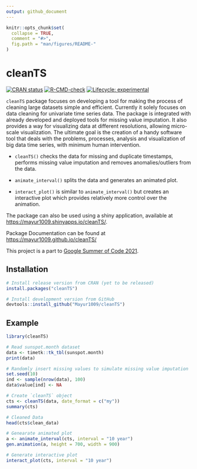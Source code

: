 ```yaml
---
output: github_document
---
```


```r
knitr::opts_chunk$set(
  collapse = TRUE,
  comment = "#>",
  fig.path = "man/figures/README-"
)
```


# cleanTS

<!-- badges: start -->

[![CRAN status](https://www.r-pkg.org/badges/version/cleanTS)](https://CRAN.R-project.org/package=cleanTS)
[![R-CMD-check](https://github.com/Mayur1009/cleanTS/workflows/R-CMD-check/badge.svg)](https://github.com/Mayur1009/cleanTS/actions)
[![Lifecycle: experimental](https://img.shields.io/badge/lifecycle-experimental-orange.svg)](https://lifecycle.r-lib.org/articles/stages.html#experimental)

<!-- badges: end -->


`cleanTS` package focuses on developing a tool for making the process of cleaning large datasets simple and efficient. Currently it solely focuses on data cleaning for univariate time series data. The package is integrated with already developed and deployed tools for missing value imputation. It also provides a way for visualizing data at different resolutions, allowing micro-scale visualization. The ultimate goal is the creation of a handy software tool that deals with the problems, processes, analysis and visualization of big data time series, with minimum human intervention.

* `cleanTS()` checks the data for missing and duplicate timestamps, performs missing value imputation and removes anomalies/outliers from the data.

* `animate_interval()` splits the data and generates an animated plot.

* `interact_plot()` is similar to `animate_interval()` but creates an interactive plot which provides relatively more control over the animation.

The package can also be used using a shiny application, available at [https://mayur1009.shinyapps.io/cleanTS/](https://mayur1009.shinyapps.io/cleanTS/).

Package Documentation can be found at [https://mayur1009.github.io/cleanTS/](https://mayur1009.github.io/cleanTS/)

This project is a part to [Google Summer of Code 2021](https://summerofcode.withgoogle.com/projects/#4626948166254592).

## Installation

```r
# Install release version from CRAN (yet to be released)
install.packages("cleanTS")

# Install development version from GitHub
devtools::install_github("Mayur1009/cleanTS")
```

## Example

```r
library(cleanTS)

# Read sunspot.month dataset
data <- timetk::tk_tbl(sunspot.month)
print(data)

# Randomly insert missing values to simulate missing value imputation
set.seed(10)
ind <- sample(nrow(data), 100)
data$value[ind] <- NA

# Create `cleanTS` object
cts <- cleanTS(data, date_format = c("my"))
summary(cts)

# Cleaned Data
head(cts$clean_data)

# Genearate animated plot
a <- animate_interval(cts, interval = "10 year")
gen.animation(a, height = 700, width = 900)
```

```r
# Generate interactive plot
interact_plot(cts, interval = "10 year")
```

